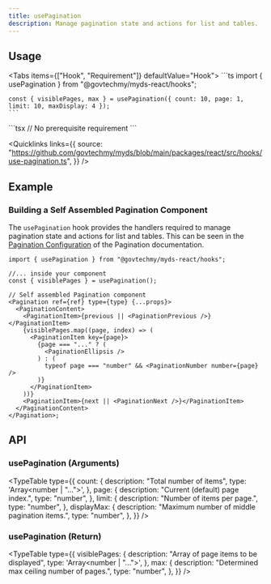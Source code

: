```yaml
---
title: usePagination
description: Manage pagination state and actions for list and tables.
---
```



## Usage

<Tabs items={["Hook", "Requirement"]} defaultValue="Hook">
  <Tab value="Hook" className="not-prose">
    ```ts
    import { usePagination } from "@govtechmy/myds-react/hooks";

    const { visiblePages, max } = usePagination({ count: 10, page: 1, limit: 10, maxDisplay: 4 });
    ```

  </Tab>
  <Tab value="Requirement">
    ```tsx
    // No prerequisite requirement
    ```

  </Tab>
</Tabs>

<Quicklinks
  links={{
    source:
      "https://github.com/govtechmy/myds/blob/main/packages/react/src/hooks/use-pagination.ts",
  }}
/>

## Example

### Building a Self Assembled Pagination Component

The `usePagination` hook provides the handlers required to manage pagination state and actions for list and tables. This can be seen in the [Pagination Configuration](/docs/develop/pagination#pagination-configurations) of the Pagination documentation.

```tsx title="Example"
import { usePagination } from "@govtechmy/myds-react/hooks";

//... inside your component
const { visiblePages } = usePagination();

// Self assembled Pagination component
<Pagination ref={ref} type={type} {...props}>
  <PaginationContent>
    <PaginationItem>{previous || <PaginationPrevious />}</PaginationItem>
    {visiblePages.map((page, index) => (
      <PaginationItem key={page}>
        {page === "..." ? (
          <PaginationEllipsis />
        ) : (
          typeof page === "number" && <PaginationNumber number={page} />
        )}
      </PaginationItem>
    ))}
    <PaginationItem>{next || <PaginationNext />}</PaginationItem>
  </PaginationContent>
</Pagination>;
```

## API

### usePagination (Arguments)

<TypeTable
  type={{
    count: {
      description: "Total number of items",
      type: 'Array<number | "...">',
    },
    page: {
      description: "Current (default) page index.",
      type: "number",
    },
    limit: {
      description: "Number of items per page.",
      type: "number",
    },
    displayMax: {
      description: "Maximum number of middle pagination items.",
      type: "number",
    },
  }}
/>

### usePagination (Return)

<TypeTable
  type={{
    visiblePages: {
      description: "Array of page items to be displayed",
      type: 'Array<number | "...">',
    },
    max: {
      description: "Determined max ceiling number of pages.",
      type: "number",
    },
  }}
/>
